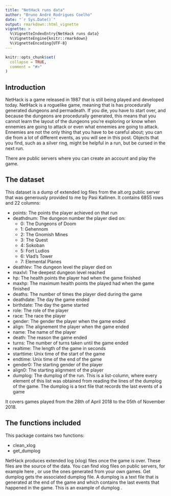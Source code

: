 ```yaml
---
title: "NetHack runs data"
author: "Bruno André Rodrigues Coelho"
date: "`r Sys.Date()`"
output: rmarkdown::html_vignette
vignette: >
  %\VignetteIndexEntry{NetHack runs data}
  %\VignetteEngine{knitr::rmarkdown}
  %\VignetteEncoding{UTF-8}
---
```


```r
knitr::opts_chunk$set(
  collapse = TRUE,
  comment = "#>"
)
```

## Introduction

NetHack is a game released in 1987 that is still being played and developed today. 
NetHack is a roguelike game, meaning that is has procedurally generated dungeons and permadeath. 
If you die, you have to start over, and because the dungeons are procedurally generated, this means 
that you cannot learn the layout of the dungeons you're exploring or know when ennemies are going 
to attack or even what ennemies are going to attack. Ennemies are not the only thing that you have
to be careful about; you can die from a lot of different events, as you will see in this post. 
Objects that you find, such as a silver ring, might be helpful in a run, but be cursed in the next run.

There are public servers where you can create an account and play the game. 

## The dataset

This dataset is a dump of extended log files from the alt.org public server that was generously
provided to me by Pasi Kallinen. It contains 6855 rows and 22 columns:

* points: The points the player achieved on that run
* deathdnum: The dungeon number the player died on:
    * 0: The Dungeons of Doom
    * 1: Gehennom
    * 2: The Gnomish Mines
    * 3: The Quest
    * 4: Sokoban
    * 5: Fort Ludios
    * 6: Vlad's Tower
    * 7: Elemental Planes
* deathlev: The dungeon level the player died on
* maxlvl: The deepest dungeon level reached
* hp: The health points the player had when the game finished
* maxhp: The maximum health points the played had when the game finished
* deaths: The number of times the player died during the game
* deathdate: The day the game ended
* birthdate: The day the game started
* role: The role of the player
* race: The race the player
* gender: The gender the player when the game ended
* align: The alignement the player when the game ended
* name: The name of the player
* death: The reason the game ended
* turns: The number of turns taken until the game ended
* realtime: The length of the game in seconds
* starttime: Unix time of the start of the game
* endtime: Unix time of the end of the game
* gender0: The starting gender of the player
* align0: The starting alignment of the player
* dumplog: The dumplog of the run. This is a list-column, where every element of this list
    was obtained from reading the lines of the dumplog of the game. The dumplog is a text file
    that records the last events of a game

It covers games played from the 28th of April 2018 to the 05th of November 2018.

## The functions included

This package contains two functions:

* clean_xlog
* get_dumplog

NetHack produces extended log (xlog) files once the game is over. These files are the source of the data.
You can find xlog files on public servers, for example here
\url{http://archive.fo/NM96Z}, or use the ones generated from 
your own games. Get dumplog gets the associated dumplog file. A dumplog is a text file that is 
generated at the end of the game and which contains the last events that happened in the game.
This is an example of dumplog \url{http://archive.is/7awsb}.
